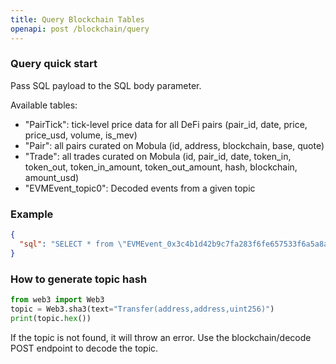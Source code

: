 ```yaml
---
title: Query Blockchain Tables
openapi: post /blockchain/query
---
```


### Query quick start

Pass SQL payload to the SQL body parameter.

Available tables:

- "PairTick": tick-level price data for all DeFi pairs (pair_id, date, price, price_usd, volume, is_mev)
- "Pair": all pairs curated on Mobula (id, address, blockchain, base, quote)
- "Trade": all trades curated on Mobula (id, pair_id, date, token_in, token_out, token_in_amount, token_out_amount, hash, blockchain, amount_usd)
- "EVMEvent_topic0": Decoded events from a given topic

### Example

```json
{
  "sql": "SELECT * from \"EVMEvent_0x3c4b1d42b9c7fa283f6fe657533f6a5a8a7ad1d36f9ef1d9d89a\""
}
```

### How to generate topic hash

```python
from web3 import Web3
topic = Web3.sha3(text="Transfer(address,address,uint256)")
print(topic.hex())
```

If the topic is not found, it will throw an error. Use the blockchain/decode POST endpoint to decode the topic.
